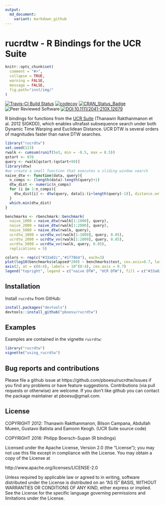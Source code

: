 ```yaml
---
output:
  md_document:
    variant: markdown_github
---
```


# rucrdtw - R Bindings for the UCR Suite


```r
knitr::opts_chunk$set(
  comment = "#>",
  collapse = TRUE,
  warning = FALSE,
  message = FALSE,
  fig.path="inst/img/"
)
```

[![Travis-CI Build Status](https://api.travis-ci.org/pboesu/rucrdtw.svg?branch=master)](https://travis-ci.org/pboesu/rucrdtw)
[![codecov](https://codecov.io/gh/pboesu/rucrdtw/branch/master/graph/badge.svg)](https://codecov.io/gh/pboesu/rucrdtw)
[![CRAN_Status_Badge](http://www.r-pkg.org/badges/version/deBInfer)](https://cran.r-project.org/package=deBInfer)
![Peer Reviewed Software](https://img.shields.io/badge/Peer%20Reviewed-%E2%9C%93-green.svg)
[![DOI:10.1111/2041-210X.12679](https://img.shields.io/badge/DOI-10.1111%2F2041--210X.12679-blue.svg)](http://doi.org/10.1111/2041-210X.12679)

R bindings for functions from the [UCR Suite](http://www.cs.ucr.edu/~eamonn/UCRsuite.html) (Thanawin Rakthanmanon et al. 2012 SIGKDD), which enables ultrafast subsequence search under both Dynamic Time Warping and Euclidean Distance. UCR DTW is several orders of magnitudes faster than naive DTW searches. 

```r
library("rucrdtw")
set.seed(123)
rwalk <- cumsum(runif(5e3, min = -0.5, max = 0.5))
qstart <- 876
query <- rwalk[qstart:(qstart+99)]
library(dtw)
#we create a small function that executes a sliding window search
naive_dtw <- function(data, query){
  n_comps <- (length(data)-length(query)+1)
  dtw_dist <- numeric(n_comps)
  for (i in 1:n_comps){
    dtw_dist[i] <- dtw(query, data[i:(i+length(query)-1)], distance.only = TRUE, window.type="sakoechiba", window.size=5)$distance
  }
  which.min(dtw_dist)
}

benchmarks <- rbenchmark::benchmark(
  naive_1000 = naive_dtw(rwalk[1:1000], query),
  naive_2000 = naive_dtw(rwalk[1:2000], query),
  naive_5000 = naive_dtw(rwalk, query),
  ucrdtw_1000 = ucrdtw_vv(rwalk[1:1000], query, 0.05),
  ucrdtw_2000 = ucrdtw_vv(rwalk[1:2000], query, 0.05),
  ucrdtw_5000 = ucrdtw_vv(rwalk, query, 0.05),
  replications = 5)

colors <- rep(c("#33a02c","#1f78b4"), each=3)
plot(log10(benchmarks$elapsed*200) ~ benchmarks$test, cex.axis=0.7, las = 2, yaxt = "n", xlab = "", ylab = "execution time [ms]", ylim = c(0,5), medcol = colors, staplecol=colors, boxcol=colors)
axis(2, at = c(0:4), labels = 10^(0:4), cex.axis = 0.7)
legend("topright", legend = c("naive DTW", "UCR DTW"), fill = c("#33a02c","#1f78b4"), bty="n")
```
      
## Installation
Install `rucrdtw` from GitHub:

```r
install.packages("devtools")
devtools::install_github("pboesu/rucrdtw")
```

## Examples

Examples are contained in the vignette `rucrdtw`:
```r
library("rucrdtw")
vignette("using_rucrdtw")
```
 
## Bug reports and contributions

Please file a github issue at https://github.com/pboesu/rucrdtw/issues if you find any problems or have feature suggestions. Contributions (via pull requests or otherwise) are welcome. If you don't like github you can contact the package maintainer at pboesu@gmail.com.

## License
COPYRIGHT 2012: Thanawin Rakthanmanon, Bilson Campana, Abdullah Mueen, Gustavo Batista and Eamonn Keogh. (UCR Suite source code)

COPYRIGHT 2016: Philipp Boersch-Supan (R bindings)

Licensed under the Apache License, Version 2.0 (the "License"); you may not use this file except in compliance with the License. You may obtain a copy of the License at

http://www.apache.org/licenses/LICENSE-2.0

Unless required by applicable law or agreed to in writing, software distributed under the License is distributed on an "AS IS" BASIS, WITHOUT WARRANTIES OR CONDITIONS OF ANY KIND, either express or implied. See the License for the specific language governing permissions and limitations under the License.
